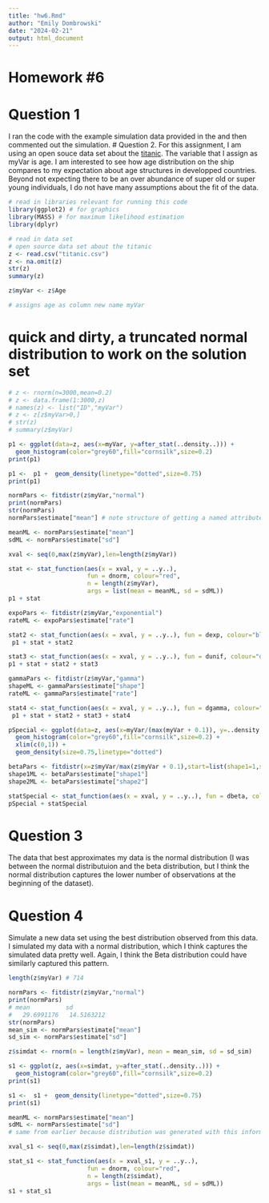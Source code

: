 ```yaml
---
title: "hw6.Rmd"
author: "Emily Dombrowski"
date: "2024-02-21"
output: html_document
---
```

# Homework #6
# Question 1 
I ran the code with the example simulation data provided in the and then commented out the simulation. 
# Question 2. 
For this assignment, I am using an open souce data set about the [titanic](https://github.com/datasciencedojo/datasets/blob/master/titanic.csv). The variable that I assign as myVar is age. I am interested to see how age distribution on the ship compares to my expectation about age structures in developped countries. Beyond not expecting there to be an over abundance of super old or super young individuals, I do not have many assumptions about the fit of the data. 
```r
# read in libraries relevant for running this code
library(ggplot2) # for graphics
library(MASS) # for maximum likelihood estimation
library(dplyr)
```

```r
# read in data set
# open source data set about the titanic
z <- read.csv("titanic.csv")
z <- na.omit(z)
str(z)
summary(z)

z$myVar <- z$Age

# assigns age as column new name myVar
```


# quick and dirty, a truncated normal distribution to work on the solution set
```r
# z <- rnorm(n=3000,mean=0.2)
# z <- data.frame(1:3000,z)
# names(z) <- list("ID","myVar")
# z <- z[z$myVar>0,]
# str(z)
# summary(z$myVar)
```

```r
p1 <- ggplot(data=z, aes(x=myVar, y=after_stat(..density..))) +
  geom_histogram(color="grey60",fill="cornsilk",size=0.2) 
print(p1)
```

```r
p1 <-  p1 +  geom_density(linetype="dotted",size=0.75)
print(p1)
```

```r
normPars <- fitdistr(z$myVar,"normal")
print(normPars)
str(normPars)
normPars$estimate["mean"] # note structure of getting a named attribute
```

```r
meanML <- normPars$estimate["mean"]
sdML <- normPars$estimate["sd"]

xval <- seq(0,max(z$myVar),len=length(z$myVar))

stat <- stat_function(aes(x = xval, y = ..y..),
                      fun = dnorm, colour="red",
                      n = length(z$myVar),
                      args = list(mean = meanML, sd = sdML)) 
p1 + stat

```

```r
expoPars <- fitdistr(z$myVar,"exponential")
rateML <- expoPars$estimate["rate"]

stat2 <- stat_function(aes(x = xval, y = ..y..), fun = dexp, colour="blue", n = length(z$myVar), args = list(rate=rateML))
 p1 + stat + stat2
```
```r
stat3 <- stat_function(aes(x = xval, y = ..y..), fun = dunif, colour="darkgreen", n = length(z$myVar), args = list(min=min(z$myVar), max=max(z$myVar))) 
p1 + stat + stat2 + stat3
```

```r
gammaPars <- fitdistr(z$myVar,"gamma")
shapeML <- gammaPars$estimate["shape"]
rateML <- gammaPars$estimate["rate"]

stat4 <- stat_function(aes(x = xval, y = ..y..), fun = dgamma, colour="brown", n = length(z$myVar), args = list(shape=shapeML, rate=rateML))
 p1 + stat + stat2 + stat3 + stat4
```

```r
pSpecial <- ggplot(data=z, aes(x=myVar/(max(myVar + 0.1)), y=..density..)) +
  geom_histogram(color="grey60",fill="cornsilk",size=0.2) + 
  xlim(c(0,1)) +
  geom_density(size=0.75,linetype="dotted")

betaPars <- fitdistr(x=z$myVar/max(z$myVar + 0.1),start=list(shape1=1,shape2=2),"beta")
shape1ML <- betaPars$estimate["shape1"]
shape2ML <- betaPars$estimate["shape2"]

statSpecial <- stat_function(aes(x = xval, y = ..y..), fun = dbeta, colour="orchid", n = length(z$myVar), args = list(shape1=shape1ML,shape2=shape2ML))
pSpecial + statSpecial
```

# Question 3
The data that best approximates my data is the normal distribution (I was between the normal distributuion and the beta distribution, but I think the normal distribution captures the lower number of observations at the beginning of the dataset). 

# Question 4
Simulate a new data set using the best distribution observed from this data. I simulated my data with a normal distribution, which I think captures the simulated data pretty well. Again, I think the Beta distribution could have similarly captured this pattern.
```r
length(z$myVar) # 714

normPars <- fitdistr(z$myVar,"normal")
print(normPars)
# mean          sd    
#   29.6991176   14.5163212
str(normPars)
mean_sim <- normPars$estimate["mean"]
sd_sim <- normPars$estimate["sd"]

z$simdat <- rnorm(n = length(z$myVar), mean = mean_sim, sd = sd_sim)

s1 <- ggplot(z, aes(x=simdat, y=after_stat(..density..))) +
  geom_histogram(color="grey60",fill="cornsilk",size=0.2) 
print(s1)

s1 <-  s1 +  geom_density(linetype="dotted",size=0.75)
print(s1)

meanML <- normPars$estimate["mean"] 
sdML <- normPars$estimate["sd"]
# same from earlier because distribution was generated with this information

xval_s1 <- seq(0,max(z$simdat),len=length(z$simdat))

stat_s1 <- stat_function(aes(x = xval_s1, y = ..y..),
                      fun = dnorm, colour="red",
                      n = length(z$simdat),
                      args = list(mean = meanML, sd = sdML)) 
s1 + stat_s1
```